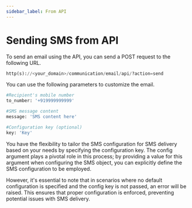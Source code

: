 ```yaml
---
sidebar_label: From API
---
```


# Sending SMS from API

To send an email using the API, you can send a POST request to the following URL.

```python
http(s)://<your_domain>/communication/email/api/?action=send
```

You can use the following parameters to customize the email.

```python
#Recipient's mobile number
to_number: '+919999999999' 

#SMS message content
message: 'SMS content here' 

#Configuration key (optional)
key: 'Key' 
```
You have the flexibility to tailor the SMS configuration for SMS delivery based on your needs by specifying the configuration key. The config argument plays a pivotal role in this process; by providing a value for this argument when configuring the SMS object, you can explicitly define the SMS configuration to be employed.

However, it's essential to note that in scenarios where no default configuration is specified and the config key is not passed, an error will be raised. This ensures that proper configuration is enforced, preventing potential issues with SMS delivery.
